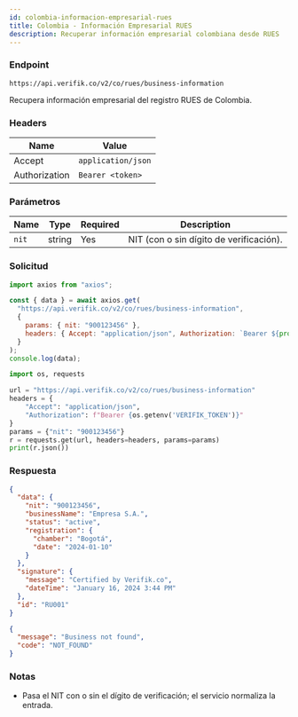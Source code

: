 ```yaml
---
id: colombia-informacion-empresarial-rues
title: Colombia - Información Empresarial RUES
description: Recuperar información empresarial colombiana desde RUES
---
```



### Endpoint

```
https://api.verifik.co/v2/co/rues/business-information
```

Recupera información empresarial del registro RUES de Colombia.

### Headers

| Name | Value |
| --- | --- |
| Accept | `application/json` |
| Authorization | `Bearer <token>` |

### Parámetros

| Name | Type | Required | Description |
| --- | --- | --- | --- |
| `nit` | string | Yes | NIT (con o sin dígito de verificación). |

### Solicitud

<Tabs>
  <TabItem value="node" label="Node.js">

```javascript
import axios from "axios";

const { data } = await axios.get(
  "https://api.verifik.co/v2/co/rues/business-information",
  {
    params: { nit: "900123456" },
    headers: { Accept: "application/json", Authorization: `Bearer ${process.env.VERIFIK_TOKEN}` },
  }
);
console.log(data);
```

  </TabItem>
  <TabItem value="python" label="Python">

```python
import os, requests

url = "https://api.verifik.co/v2/co/rues/business-information"
headers = {
    "Accept": "application/json",
    "Authorization": f"Bearer {os.getenv('VERIFIK_TOKEN')}"
}
params = {"nit": "900123456"}
r = requests.get(url, headers=headers, params=params)
print(r.json())
```

  </TabItem>
</Tabs>

### Respuesta

<Tabs>
  <TabItem value="200" label="200">

```json
{
  "data": {
    "nit": "900123456",
    "businessName": "Empresa S.A.",
    "status": "active",
    "registration": {
      "chamber": "Bogotá",
      "date": "2024-01-10"
    }
  },
  "signature": {
    "message": "Certified by Verifik.co",
    "dateTime": "January 16, 2024 3:44 PM"
  },
  "id": "RU001"
}
```

  </TabItem>
  <TabItem value="404" label="404">

```json
{
  "message": "Business not found",
  "code": "NOT_FOUND"
}
```

  </TabItem>
</Tabs>

### Notas

- Pasa el NIT con o sin el dígito de verificación; el servicio normaliza la entrada.
